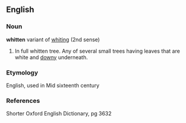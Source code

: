 ==English==

===Noun===
'''whitten'''
variant of [[whiting]] (2nd sense)

# In full whitten tree. Any of several small trees having leaves that are white and [[downy]] underneath.

===Etymology===
English, used in Mid sixteenth century  

===References===
Shorter Oxford English Dictionary, pg 3632